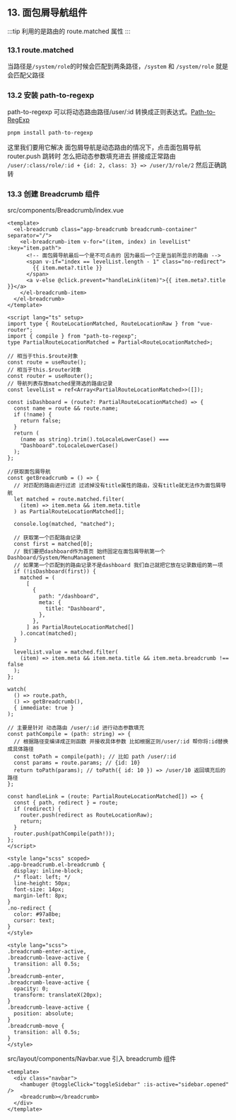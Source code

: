 ## 13. 面包屑导航组件

:::tip
利用的是路由的 route.matched 属性
:::

### 13.1 route.matched

当路径是`/system/role`的时候会匹配到两条路径，`/system` 和 `/system/role` 就是会匹配父路径

### 13.2 安装 path-to-regexp

path-to-regexp 可以将动态路由路径/user/:id 转换成正则表达式。[Path-to-RegExp](https://github.com/pillarjs/path-to-regexp)

```bash
pnpm install path-to-regexp
```

这里我们要用它解决 面包屑导航是动态路由的情况下，点击面包屑导航 router.push 跳转时
怎么把动态参数填充进去 拼接成正常路由 `/user/:class/role/:id + {id: 2, class: 3} =>
/user/3/role/2` 然后正确跳转

### 13.3 创建 Breadcrumb 组件

src/components/Breadcrumb/index.vue

```vue
<template>
  <el-breadcrumb class="app-breadcrumb breadcrumb-container" separator="/">
    <el-breadcrumb-item v-for="(item, index) in levelList" :key="item.path">
      <!-- 面包屑导航最后一个是不可点击的 因为最后一个正是当前所显示的路由 -->
      <span v-if="index == levelList.length - 1" class="no-redirect">
        {{ item.meta?.title }}
      </span>
      <a v-else @click.prevent="handleLink(item)">{{ item.meta?.title }}</a>
    </el-breadcrumb-item>
  </el-breadcrumb>
</template>

<script lang="ts" setup>
import type { RouteLocationMatched, RouteLocationRaw } from "vue-router";
import { compile } from "path-to-regexp";
type PartialRouteLocationMatched = Partial<RouteLocationMatched>;

// 相当于this.$route对象
const route = useRoute();
// 相当于this.$router对象
const router = useRouter();
// 导航列表存放matched里筛选的路由记录
const levelList = ref<Array<PartialRouteLocationMatched>>([]);

const isDashboard = (route?: PartialRouteLocationMatched) => {
  const name = route && route.name;
  if (!name) {
    return false;
  }
  return (
    (name as string).trim().toLocaleLowerCase() ===
    "Dashboard".toLocaleLowerCase()
  );
};

//获取面包屑导航
const getBreadcrumb = () => {
  // 对匹配的路由进行过滤 过滤掉没有title属性的路由，没有title就无法作为面包屑导航
  let matched = route.matched.filter(
    (item) => item.meta && item.meta.title
  ) as PartialRouteLocationMatched[];

  console.log(matched, "matched");

  // 获取第一个匹配路由记录
  const first = matched[0];
  // 我们要把dashboard作为首页 始终固定在面包屑导航第一个 Dashboard/System/MenuManagement
  // 如果第一个匹配到的路由记录不是dashboard 我们自己就把它放在记录数组的第一项
  if (!isDashboard(first)) {
    matched = (
      [
        {
          path: "/dashboard",
          meta: {
            title: "Dashboard",
          },
        },
      ] as PartialRouteLocationMatched[]
    ).concat(matched);
  }

  levelList.value = matched.filter(
    (item) => item.meta && item.meta.title && item.meta.breadcrumb !== false
  );
};

watch(
  () => route.path,
  () => getBreadcrumb(),
  { immediate: true }
);

// 主要是针对 动态路由 /user/:id 进行动态参数填充
const pathCompile = (path: string) => {
  // 根据路径变编译成正则函数 并接收具体参数 比如根据正则/user/:id 帮你将:id替换成具体路径
  const toPath = compile(path); // 比如 path /user/:id
  const params = route.params; // {id: 10}
  return toPath(params); // toPath({ id: 10 }) => /user/10 返回填充后的路径
};

const handleLink = (route: PartialRouteLocationMatched[]) => {
  const { path, redirect } = route;
  if (redirect) {
    router.push(redirect as RouteLocationRaw);
    return;
  }
  router.push(pathCompile(path!));
};
</script>

<style lang="scss" scoped>
.app-breadcrumb.el-breadcrumb {
  display: inline-block;
  /* float: left; */
  line-height: 50px;
  font-size: 14px;
  margin-left: 8px;
}
.no-redirect {
  color: #97a8be;
  cursor: text;
}
</style>

<style lang="scss">
.breadcrumb-enter-active,
.breadcrumb-leave-active {
  transition: all 0.5s;
}
.breadcrumb-enter,
.breadcrumb-leave-active {
  opacity: 0;
  transform: translateX(20px);
}
.breadcrumb-leave-active {
  position: absolute;
}
.breadcrumb-move {
  transition: all 0.5s;
}
</style>
```

src/layout/components/Navbar.vue 引入 breadcrumb 组件

```vue
<template>
  <div class="navbar">
    <hambuger @toggleClick="toggleSidebar" :is-active="sidebar.opened" />
    <breadcrumb></breadcrumb>
  </div>
</template>
```